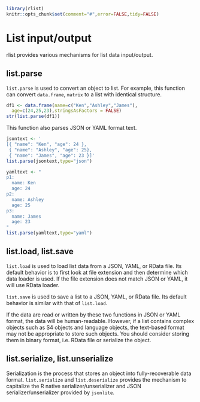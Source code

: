<!--
%\VignetteEngine{knitr}
%\VignetteIndexEntry{List input/output}
-->

```r
library(rlist)
knitr::opts_chunk$set(comment="#",error=FALSE,tidy=FALSE)
```

# List input/output

rlist provides various mechanisms for list data input/output. 

## list.parse

`list.parse` is used to convert an object to list. For example, this function can convert `data.frame`, `matrix` to a list with identical structure.

```r
df1 <- data.frame(name=c("Ken","Ashley","James"),
  age=c(24,25,23),stringsAsFactors = FALSE)
str(list.parse(df1))
```

This function also parses JSON or YAML format text.

```r
jsontext <- '
[{ "name": "Ken", "age": 24 },
 { "name": "Ashley", "age": 25},
 { "name": "James", "age": 23 }]'
list.parse(jsontext,type="json")
```

```r
yamltext <- "
p1:
  name: Ken
  age: 24
p2:
  name: Ashley
  age: 25
p3:
  name: James
  age: 23
"
list.parse(yamltext,type="yaml")
```

## list.load, list.save

`list.load` is used to load list data from a JSON, YAML, or RData file. Its default behavior is to first look at file extension and then determine which data loader is used. If the file extension does not match JSON or YAML, it will use RData loader.

`list.save` is used to save a list to a JSON, YAML, or RData file. Its default behavior is similar with that of `list.load`.

If the data are read or written by these two functions in JSON or YAML format, the data will be human-readable. However, if a list contains complex objects such as S4 objects and language objects, the text-based format may not be appropriate to store such objects. You should consider storing them in binary format, i.e. RData file or serialize the object.

## list.serialize, list.unserialize

Serialization is the process that stores an object into fully-recoverable data format. `list.serialize` and `list.deserialize` provides the mechanism to capitalize the R native serializer/unserializer and JSON serializer/unserializer provided by `jsonlite`.
